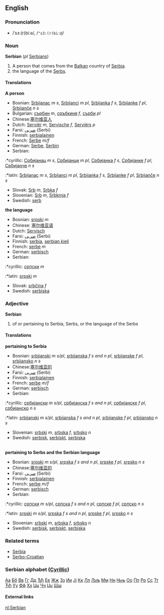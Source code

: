 ==English==
===Pronunciation===
*/ˈsɜː(r)biːə/, /<tt>"s3:(r)bi:@</tt>/

===Noun===
'''Serbian''' (''pl'' [[Serbians]])

#A person that comes from the [[Balkan]] country of [[Serbia]].
#the language of the [[Serbs]].

====Translations====
'''A person'''
*Bosnian: [[Srbijanac]] ''m s'', [[Srbijanci]] ''m pl'', [[Srbijanka]] ''f s'', [[Srbijanke]] ''f pl'', [[Srbijanče]] ''n s''
*Bulgarian: [[сърбин]] ''m'', [[сръбкиня]] ''f'', [[сърби]] ''pl''
*Chinese:[[塞尔维亚人]]
*Dutch: [[Serviër]] ''m'', [[Servische]] ''f'', [[Serviërs]] ''p''
*Farsi: [[صربی]] (Serbi)
*Finnish: [[serbialainen]]
*French: [[Serbe]] ''m/f''
*German: [[Serbe]], [[Serbin]]
*Serbian:
:*cyrillic: [[Србијанац]] ''m s'', [[Србијанци]] ''m pl'', [[Србијанка]] ''f s'', [[Србијанке]] ''f pl'', [[Србијанче]] ''n s''
:*latin: [[Srbijanac]] ''m s'', [[Srbijanci]] ''m pl'', [[Srbijanka]] ''f s'', [[Srbijanke]] ''f pl'', [[Srbijanče]] ''n s''
*Slovak: [[Srb]] ''m'', [[Srbka]] ''f''
*Slovenian: [[Srb]] ''m'', [[Srbkinja]] ''f''
*Swedish: [[serb]]

'''the language'''
*Bosnian: [[srpski]] ''m''
*Chinese: [[塞尔维亚语]]
*Dutch: [[Servisch]]
*Farsi: [[صربی]] (Serbi)
*Finnish: [[serbia]], [[serbian kieli]]
*French: [[serbe]] ''m''
*German: [[serbisch]]
*Serbian:
:*cyrillic: [[српски]] ''m''
:*latin: [[srpski]] ''m''
*Slovak: [[srbčina]] ''f''
*Swedish: [[serbiska]]

===Adjective===
'''Serbian'''
# of or pertaining to Serbia, Serbs, or the language of the Serbs
====Translations====
'''pertaining to Serbia'''
*Bosnian: [[srbijanski]] ''m s/pl'', [[srbijanska]] ''f s and n pl'', [[srbijanske]] ''f pl'', [[srbijansko]] ''n s''
*Chinese:[[塞尔维亚的]]
*Farsi: [[صربی]] (Serbi)
*Finnish: [[serbialainen]]
*French: [[serbe]] ''m/f''
*German: [[serbisch]]
*Serbian:
:*cyrillic: [[србијански]] ''m s/pl'', [[србијанска]] ''f s and n pl'', [[србијанске]] ''f pl'', [[србијанско]] ''n s''
:*latin: [[srbijanski]] ''m s/pl'', [[srbijanska]] ''f s and n pl'', [[srbijanske]] ''f pl'', [[srbijansko]] ''n s''
*Slovenian: [[srbski]] ''m'', [[srbska]] ''f'', [[srbsko]] ''n''
*Swedish: [[serbisk]], [[serbiskt]], [[serbiska]]
<br>
'''pertaining to Serbs and the Serbian language'''
*Bosnian: [[srpski]] ''m s/pl'', [[srpska]] ''f s and n pl'', [[srpske]] ''f pl'',  [[srpsko]] ''n s''
*Chinese:[[塞尔维亚的]]
*Farsi: [[صربی]] (Serbi)
*Finnish: [[serbialainen]]
*French: [[serbe]] ''m/f''
*German: [[serbisch]]
*Serbian:
:*cyrillic: [[српски]] ''m s/pl'', [[српска]] ''f s and n pl'', [[српске]] ''f pl'', [[српско]] ''n s''
:*latin: [[srpski]] ''m s/pl'', [[srpska]] ''f s and n pl'', [[srpske]] ''f pl'',  [[srpsko]] ''n s''
*Slovenian: [[srbski]] ''m'', [[srbska]] ''f'', [[srbsko]] ''n''
*Swedish: [[serbisk]], [[serbiskt]], [[serbiska]]

===Related terms===
*[[Serbia]]
*[[Serbo-Croatian]]

===Serbian alphabet ([[w:Cyrillic|Cyrillic]])===
[[А|Аа]] [[Б|Бб]] [[В|Вв]] [[Г|Гг]] [[Д|Дд]] [[Ђ|Ђђ]] [[Е|Ее]] [[Ж|Жж]] [[З|Зз]] [[И|Ии]] [[Ј|Јј]] [[К|Кк]] [[Л|Лл]] [[Љ|Љљ]] [[М|Мм]] [[Н|Нн]] [[Њ|Њњ]] [[О|Оо]] [[П|Пп]] [[Р|Рр]] [[С|Сс]] [[Т|Тт]] [[Ћ|Ћћ]] [[У|Уу]] [[Ф|Фф]] [[Х|Хх]] [[Ц|Цц]] [[Ч|Чч]] [[Џ|Џџ]] [[Ш|Шш]]  

====External links====
{{interwiktionary|code=sr}}

[[nl:Serbian]]